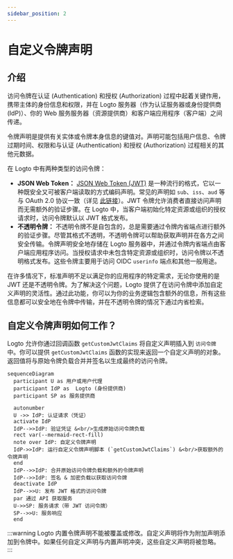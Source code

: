 ```yaml
---
sidebar_position: 2
---
```


# 自定义令牌声明

## 介绍

访问令牌在认证 (Authentication) 和授权 (Authorization) 过程中起着关键作用，携带主体的身份信息和权限，并在 Logto 服务器（作为认证服务器或身份提供商 (IdP)）、你的 Web 服务服务器（资源提供商）和客户端应用程序（客户端）之间传递。

令牌声明是提供有关实体或令牌本身信息的键值对。声明可能包括用户信息、令牌过期时间、权限和与认证 (Authentication) 和授权 (Authorization) 过程相关的其他元数据。

在 Logto 中有两种类型的访问令牌：

- **JSON Web Token：** [JSON Web Token (JWT)](https://datatracker.ietf.org/doc/html/rfc7519) 是一种流行的格式，它以一种既安全又可被客户端读取的方式编码声明。常见的声明如 `sub`、`iss`、`aud` 等与 OAuth 2.0 协议一致（详见 [此链接](https://datatracker.ietf.org/doc/html/rfc7519#section-4)）。JWT 令牌允许消费者直接访问声明而无需额外的验证步骤。在 Logto 中，当客户端初始化特定资源或组织的授权请求时，访问令牌默认以 JWT 格式发布。
- **不透明令牌：** 不透明令牌不是自包含的，总是需要通过令牌内省端点进行额外的验证步骤。尽管其格式不透明，不透明令牌可以帮助获取声明并在各方之间安全传输。令牌声明安全地存储在 Logto 服务器中，并通过令牌内省端点由客户端应用程序访问。当授权请求中未包含特定资源或组织时，访问令牌以不透明格式发布。这些令牌主要用于访问 OIDC `userinfo` 端点和其他一般用途。

在许多情况下，标准声明不足以满足你的应用程序的特定需求，无论你使用的是 JWT 还是不透明令牌。为了解决这个问题，Logto 提供了在访问令牌中添加自定义声明的灵活性。通过此功能，你可以为你的业务逻辑包含额外的信息，所有这些信息都可以安全地在令牌中传输，并在不透明令牌的情况下通过内省检索。

## 自定义令牌声明如何工作？

Logto 允许你通过回调函数 `getCustomJwtClaims` 将自定义声明插入到 `访问令牌` 中。你可以提供 `getCustomJwtClaims` 函数的实现来返回一个自定义声明的对象。返回值将与原始令牌负载合并并签名以生成最终的访问令牌。

```mermaid
sequenceDiagram
  participant U as 用户或用户代理
  participant IdP as  Logto (身份提供商)
  participant SP as 服务提供商

  autonumber
  U ->> IdP: 认证请求（凭证）
  activate IdP
  IdP-->>IdP: 验证凭证 &<br/>生成原始访问令牌负载
  rect var(--mermaid-rect-fill)
  note over IdP: 自定义令牌声明
  IdP->>IdP: 运行自定义令牌声明脚本 (`getCustomJwtClaims`) &<br/>获取额外的令牌声明
  end
  IdP-->>IdP: 合并原始访问令牌负载和额外的令牌声明
  IdP-->>IdP: 签名 & 加密负载以获取访问令牌
  deactivate IdP
  IdP-->>U: 发布 JWT 格式的访问令牌
  par 通过 API 获取服务
  U->>SP: 服务请求（带 JWT 访问令牌）
  SP-->>U: 服务响应
  end
```

:::warning
Logto 内置令牌声明不能被覆盖或修改。自定义声明将作为附加声明添加到令牌中。如果任何自定义声明与内置声明冲突，这些自定义声明将被忽略。
:::
